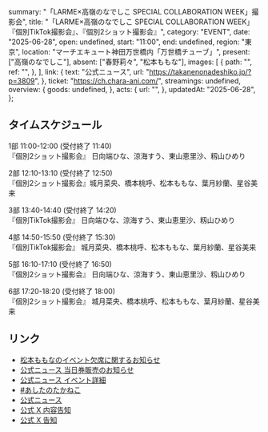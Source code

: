  summary: "「LARME×高嶺のなでしこ SPECIAL COLLABORATION WEEK」撮影会",
  title:
    "「LARME×⾼嶺のなでしこ SPECIAL COLLABORATION WEEK」『個別TikTok撮影会』、『個別2ショット撮影会』",
  category: "EVENT",
  date: "2025-06-28",
  open: undefined,
  start: "11:00",
  end: undefined,
  region: "東京",
  location: "マーチエキュート神田万世橋内「万世橋チューブ」",
  present: ["高嶺のなでしこ"],
  absent: ["春野莉々", "松本ももな"],
  images: [
    {
      path: "",
      ref: "",
    },
  ],
  link: {
    text: "公式ニュース",
    url: "https://takanenonadeshiko.jp/?p=3809",
  },
  ticket: "https://ch.chara-ani.com/",
  streamings: undefined,
  overview: {
    goods: undefined,
  },
  acts: {
    url: "",
  },
  updatedAt: "2025-06-28",
};

## タイムスケジュール

1部 11:00-12:00 (受付終了 11:40)<br/>
『個別2ショット撮影会』 日向端ひな、涼海すう、東山恵里沙、籾山ひめり

2部 12:10-13:10 (受付終了 12:50) <br/>
『個別2ショット撮影会』城月菜央、橋本桃呼、松本ももな、葉月紗蘭、星谷美来

3部 13:40-14:40 (受付終了 14:20) <br/>
『個別TikTok撮影会』 日向端ひな、涼海すう、東山恵里沙、籾山ひめり

4部 14:50-15:50 (受付終了 15:30) <br/>
『個別TikTok撮影会』 城月菜央、橋本桃呼、松本ももな、葉月紗蘭、星谷美来

5部 16:10-17:10 (受付終了 16:50) <br/>
『個別2ショット撮影会』 日向端ひな、涼海すう、東山恵里沙、籾山ひめり

6部 17:20-18:20 (受付終了 18:00) <br/>
『個別2ショット撮影会』 城月菜央、橋本桃呼、松本ももな、葉月紗蘭、星谷美来

## リンク

- [松本ももなのイベント欠席に関するお知らせ](https://takanenonadeshiko.jp/?p=3929)
- [公式ニュース 当日券販売のお知らせ](https://takanenonadeshiko.jp/?p=3917)
- [公式ニュース イベント詳細](https://takanenonadeshiko.jp/?p=3922)
- [#あしたのたかねこ](https://x.com/takanenofficial/status/1938593310605725739)
- [公式ニュース](https://takanenonadeshiko.jp/?p=3809)
- [公式 X 内容告知](https://x.com/takanenofficial/status/1927279932029202675)
- [公式 X 告知](https://x.com/takanenofficial/status/1922615844942852295)

